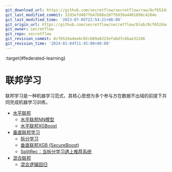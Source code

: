 ```yaml
---
git_download_url: https://github.com/secretflow/secretflow/raw/8cf652dadee6c02cb09a0225efa6d7c6bae31246/docs/user_guide/federated_learning/index.rst
git_last_modified_commit: 32d3efd407fb47b88a1077b939a4401898c4204e
git_last_modified_time: '2023-07-05T22:54:21+08:00'
git_origin_url: https://github.com/secretflow/secretflow/blob/8cf652dadee6c02cb09a0225efa6d7c6bae31246/docs/user_guide/federated_learning/index.rst
git_owner: secretflow
git_repo: secretflow
git_revision_commit: 8cf652dadee6c02cb09a0225efa6d7c6bae31246
git_revision_time: '2024-01-04T11:45:08+08:00'
---
```


:target{#federated-learning}

# 联邦学习

联邦学习是一种机器学习范式，其核心思想为多个参与方在数据不出域的前提下共同完成机器学习训练。

<TableOfContents>


  - [水平联邦](horizontal_federated_learning/index.mdx)
    - [水平联邦NN模型](horizontal_federated_learning/fl_model.mdx)
    - [水平联邦XGBoost](horizontal_federated_learning/tree.mdx)
  - [垂直联邦学习](vertical_federated_learning/index.mdx)
    - [拆分学习](vertical_federated_learning/split_learning.mdx)
    - [垂直联邦XGB (SecureBoost)](vertical_federated_learning/tree.mdx)
    - [SplitRec：当拆分学习遇上推荐系统](vertical_federated_learning/SplitRec/index.mdx)
  - [混合联邦](mix_federated_learning.mdx)
    - [混合逻辑回归](mix_federated_learning.mdx#mix-logistic-regression)
</TableOfContents>
